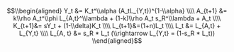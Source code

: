 $$\\begin{aligned}
Y_t &= K_t^\\alpha (A_tL_{Y,t})^{1-\\alpha} \\\\
A_{t+1} &= k\\rho  A_t^\\phi L_{A,t}^\\lambda + (1-k)\\rho A_t s_R^\\lambda + A_t \\\\
K_{t+1}&= sY_t + (1-\\delta)K_t \\\\
L_{t+1}&=(1+n)L_t \\\\
L_t &= L_{A,t} + L_{Y,t} \\\\
L_{A, t} &= s_R * L_t (\\rightarrow L_{Y,t} = (1-s_R * L_t))
\\end{aligned}$$